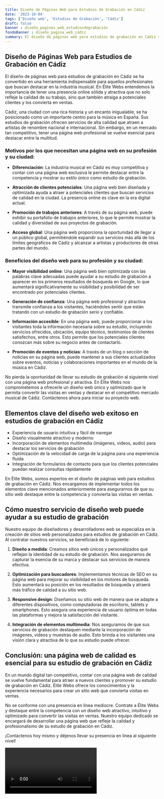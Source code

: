 ```yaml
---
title: Diseño de Páginas Web para Estudios de Grabación en Cádiz
date: '2023-10-04'
tags: ['Diseño web', 'Estudios de Grabación', 'Cádiz']
draft: false
banner : diseño_paginas_web_estudiosdegrabación
fondoBanner : diseño_pagina_web_cádiz
summary: El diseño de páginas web para estudios de grabación en Cádiz se ha convertido en una herramienta indispensable para aquellos profesionales que buscan destacar en la industria musical. En Élite Webs entendemos la importancia de tener una presencia online sólida y atractiva que no solo refleje la calidad de su trabajo, sino que también atraiga a potenciales clientes y los convierta en ventas.
---
```


## Diseño de Páginas Web para Estudios de Grabación en Cádiz

El diseño de páginas web para estudios de grabación en Cádiz se ha convertido en una herramienta indispensable para aquellos profesionales que buscan destacar en la industria musical. En Élite Webs entendemos la importancia de tener una presencia online sólida y atractiva que no solo refleje la calidad de su trabajo, sino que también atraiga a potenciales clientes y los convierta en ventas.

Cádiz, una ciudad con una rica historia y un encanto inigualable, se ha posicionado como un importante centro para la música en España. Sus estudios de grabación ofrecen servicios de alta calidad que atraen a artistas de renombre nacional e internacional. Sin embargo, en un mercado tan competitivo, tener una página web profesional se vuelve esencial para destacar entre la multitud.

### Motivos por los que necesitan una página web en su profesión y su ciudad:

- **Diferenciación**: La industria musical en Cádiz es muy competitiva y contar con una página web exclusiva le permite destacar entre la competencia y mostrar su estilo único como estudio de grabación.

- **Atracción de clientes potenciales**: Una página web bien diseñada y optimizada ayuda a atraer a potenciales clientes que buscan servicios de calidad en la ciudad. La presencia online es clave en la era digital actual.

- **Promoción de trabajos anteriores**: A través de su página web, puede exhibir su portafolio de trabajos anteriores, lo que le permite mostrar la calidad y diversidad de sus proyectos de grabación.

- **Acceso global**: Una página web proporciona la oportunidad de llegar a un público global, permitiéndole expandir sus servicios más allá de los límites geográficos de Cádiz y alcanzar a artistas y productores de otras partes del mundo.

### Beneficios del diseño web para su profesión y su ciudad:

- **Mayor visibilidad online**: Una página web bien optimizada con las palabras clave adecuadas puede ayudar a su estudio de grabación a aparecer en los primeros resultados de búsqueda en Google, lo que aumentará significativamente su visibilidad y posibilidad de ser encontrado por potenciales clientes.

- **Generación de confianza**: Una página web profesional y atractiva transmite confianza a los visitantes, haciéndoles sentir que están tratando con un estudio de grabación serio y confiable.

- **Información accesible**: En una página web, puede proporcionar a los visitantes toda la información necesaria sobre su estudio, incluyendo servicios ofrecidos, ubicación, equipo técnico, testimonios de clientes satisfechos, entre otros. Esto permite que los potenciales clientes conozcan más sobre su negocio antes de contactarlo.

- **Promoción de eventos y noticias**: A través de un blog o sección de noticias en su página web, puede mantener a sus clientes actualizados sobre eventos, noticias y colaboraciones importantes en el mundo de la música en Cádiz.

No pierda la oportunidad de llevar su estudio de grabación al siguiente nivel con una página web profesional y atractiva. En Élite Webs nos comprometemos a ofrecerle un diseño web único y optimizado que le permita convertir las visitas en ventas y destacar en el competitivo mercado musical de Cádiz. Contáctenos ahora para iniciar su proyecto web.

<GifSeo />

<Cta />

## Elementos clave del diseño web exitoso en estudios de grabación en Cádiz

- Experiencia de usuario intuitiva y fácil de navegar
- Diseño visualmente atractivo y moderno
- Incorporación de elementos multimedia (imágenes, videos, audio) para destacar los servicios de grabación
- Optimización de la velocidad de carga de la página para una experiencia fluida
- Integración de formularios de contacto para que los clientes potenciales puedan realizar consultas rápidamente

En Élite Webs, somos expertos en el diseño de páginas web para estudios de grabación en Cádiz. Nos encargamos de implementar todos los elementos clave mencionados anteriormente para asegurarnos de que su sitio web destaque entre la competencia y convierta las visitas en ventas.

## Cómo nuestro servicio de diseño web puede ayudar a su estudio de grabación

Nuestro equipo de diseñadores y desarrolladores web se especializa en la creación de sitios web personalizados para estudios de grabación en Cádiz. Al contratar nuestros servicios, se beneficiará de lo siguiente:

1. **Diseño a medida**: Creamos sitios web únicos y personalizados que reflejan la identidad de su estudio de grabación. Nos aseguramos de capturar la esencia de su marca y destacar sus servicios de manera efectiva.

2. **Optimización para buscadores**: Implementamos técnicas de SEO en su página web para mejorar su visibilidad en los motores de búsqueda. Esto aumentará su posición en los resultados de búsqueda y atraerá más tráfico de calidad a su sitio web.

3. **Responsive design**: Diseñamos su sitio web de manera que se adapte a diferentes dispositivos, como computadoras de escritorio, tablets y smartphones. Esto asegura una experiencia de usuario óptima en todas las plataformas y mejora la satisfacción del visitante.

4. **Integración de elementos multimedia**: Nos aseguramos de que sus servicios de grabación destaquen mediante la incorporación de imágenes, videos y muestras de audio. Esto brinda a los visitantes una visión clara y atractiva de lo que su estudio puede ofrecer.

## Conclusión: una página web de calidad es esencial para su estudio de grabación en Cádiz

En un mundo digital tan competitivo, contar con una página web de calidad se vuelve fundamental para atraer a nuevos clientes y promover su estudio de grabación en Cádiz. Élite Webs ofrece los conocimientos y la experiencia necesarios para crear un sitio web que convierta visitas en ventas.

No se conforme con una presencia en línea mediocre. Contrate a Élite Webs y destaque entre la competencia con un diseño web atractivo, intuitivo y optimizado para convertir las visitas en ventas. Nuestro equipo dedicado se encargará de desarrollar una página web que refleje la calidad y profesionalismo de su estudio de grabación en Cádiz.

¡Contáctenos hoy mismo y déjenos llevar su presencia en línea al siguiente nivel!

<Video />

<CtaBot job='Estudios de Grabación' city='Cádiz'/>

<Gmaps query='Cádiz+españa+maps' />